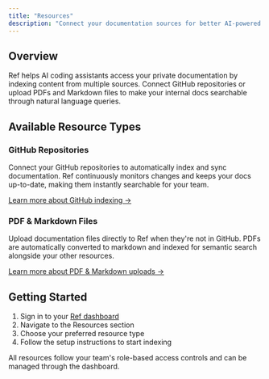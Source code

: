 ```yaml
---
title: "Resources"
description: "Connect your documentation sources for better AI-powered search."
---
```


## Overview

Ref helps AI coding assistants access your private documentation by indexing content from multiple sources. Connect GitHub repositories or upload PDFs and Markdown files to make your internal docs searchable through natural language queries.

## Available Resource Types

### GitHub Repositories
Connect your GitHub repositories to automatically index and sync documentation. Ref continuously monitors changes and keeps your docs up-to-date, making them instantly searchable for your team.

[Learn more about GitHub indexing →](/resources/github)

### PDF & Markdown Files
Upload documentation files directly to Ref when they're not in GitHub. PDFs are automatically converted to markdown and indexed for semantic search alongside your other resources.

[Learn more about PDF & Markdown uploads →](/resources/pdf-markdown)

## Getting Started

1. Sign in to your [Ref dashboard](https://ref.tools/dashboard)
2. Navigate to the Resources section
3. Choose your preferred resource type
4. Follow the setup instructions to start indexing

All resources follow your team's role-based access controls and can be managed through the dashboard.

